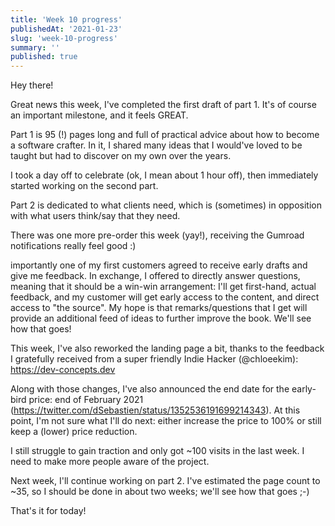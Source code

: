 ```yaml
---
title: 'Week 10 progress'
publishedAt: '2021-01-23'
slug: 'week-10-progress'
summary: ''
published: true
---
```


Hey there!

Great news this week, I've completed the first draft of part 1. It's of course an important milestone, and it feels GREAT.

Part 1 is 95 (!) pages long and full of practical advice about how to become a software crafter. In it, I shared many ideas that I would've loved to be taught but had to discover on my own over the years.

I took a day off to celebrate (ok, I mean about 1 hour off), then immediately started working on the second part.

Part 2 is dedicated to what clients need, which is (sometimes) in opposition with what users think/say that they need.

There was one more pre-order this week (yay!), receiving the Gumroad notifications really feel good :)

importantly one of my first customers agreed to receive early drafts and give me feedback. In exchange, I offered to directly answer questions, meaning that it should be a win-win arrangement: I'll get first-hand, actual feedback, and my customer will get early access to the content, and direct access to "the source". My hope is that remarks/questions that I get will provide an additional feed of ideas to further improve the book. We'll see how that goes!

This week, I've also reworked the landing page a bit, thanks to the feedback I gratefully received from a super friendly Indie Hacker (@chloeekim): https://dev-concepts.dev

Along with those changes, I've also announced the end date for the early-bird price: end of February 2021 (https://twitter.com/dSebastien/status/1352536191699214343). At this point, I'm not sure what I'll do next: either increase the price to 100% or still keep a (lower) price reduction.

<Tweet tweetLink="dSebastien/status/1352536191699214343" />

I still struggle to gain traction and only got ~100 visits in the last week. I need to make more people aware of the project.

Next week, I'll continue working on part 2. I've estimated the page count to ~35, so I should be done in about two weeks; we'll see how that goes ;-)

That's it for today!

<BlogPostSignature />
